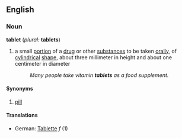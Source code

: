 ==English==
===Noun===
'''tablet''' (''plural:'' '''tablets''')
# a small [[portion]] of a [[drug]] or other [[substance]]s to be taken [[oral]]ly, of [[cylindrical]] [[shape]], about three millimeter in height and about one centimeter in diameter
#:''Many people take vitamin '''tablets''' as a food supplement.''
====Synonyms====
#[[pill]]
====Translations====
*German: [[Tablette]] ''f'' (1)